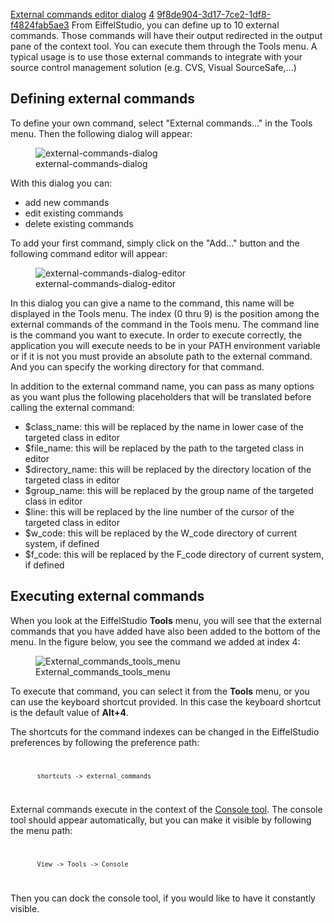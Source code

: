[[Property:title|External commands editor dialog]]
[[Property:weight|4]]
[[Property:uuid|9f8de904-3d17-7ce2-1df8-f4824fab5ae3]]
From EiffelStudio, you can define up to 10 external commands. Those commands will have their output redirected in the output pane of the context tool. You can execute them through the Tools menu. A typical usage is to use those external commands to integrate with your source control management solution (e.g. CVS, Visual SourceSafe,...)


==Defining external commands==

To define your own command, select "External commands..." in the Tools menu. Then the following dialog will appear:


[[Image:external-commands-dialog]]  


With this dialog you can:
* add new commands
* edit existing commands
* delete existing commands

To add your first command, simply click on the "Add..." button and the following command editor will appear:


[[Image:external-commands-dialog-editor]]  


In this dialog you can give a name to the command, this name will be displayed in the Tools menu. The index (0 thru 9) is the position among the external commands of the command in the Tools menu. The command line is the command you want to execute. In order to execute correctly, the application you will execute needs to be in your PATH environment variable or if it is not you must provide an absolute path to the external command. And you can specify the working directory for that command.

In addition to the external command name, you can pass as many options as you want plus the following placeholders that will be translated before calling the external command:
* $class_name: this will be replaced by the name in lower case of the targeted class in editor
* $file_name: this will be replaced by the path to the targeted class in editor
* $directory_name: this will be replaced by the directory location of the targeted class in editor
* $group_name: this will be replaced by the group name of the targeted class in editor
* $line: this will be replaced by the line number of the cursor of the targeted class in editor
* $w_code: this will be replaced by the W_code directory of current system, if defined
* $f_code: this will be replaced by the F_code directory of current system, if defined


==Executing external commands==

When you look at the EiffelStudio '''Tools''' menu, you will see that the external commands that you have added have also been added to the bottom of the menu. In the figure below, you see the command we added at index 4:


[[Image:External commands tools menu]]


To execute that command, you can select it from the '''Tools''' menu, or you can use the keyboard shortcut provided. In this case the keyboard shortcut is the default value of '''Alt+4'''. 

The shortcuts for the command indexes can be changed in the EiffelStudio preferences by following the preference path:
<code>
        shortcuts -> external_commands
</code>

External commands execute in the context of the [[Console tool]]. The console tool should appear automatically, but you can make it visible by following the menu path:
<code lang="text">
        View -> Tools -> Console
</code> 
Then you can dock the console tool, if you would like to have it constantly visible.


